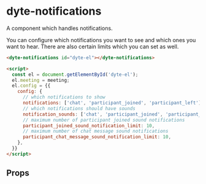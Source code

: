 # dyte-notifications

A component which handles notifications.

You can configure which notifications you want to see and which ones you want to hear.
There are also certain limits which you can set as well.

```html
<dyte-notifications id="dyte-el"></dyte-notifications>

<script>
  const el = document.getElementById('dyte-el');
  el.meeting = meeting;
  el.config = {{
    config: {
      // which notifications to show
      notifications: ['chat', 'participant_joined', 'participant_left'],
      // which notifications should have sounds
      notification_sounds: ['chat', 'participant_joined', 'participant_left'],
      // maximum number of participant joined sound notifications
      participant_joined_sound_notification_limit: 10,
      // maximum number of chat message sound notifications
      participant_chat_message_sound_notification_limit: 10,
    },
  }}
</script>
```

## Props

<PropsTable of="dyte-notifications" />
